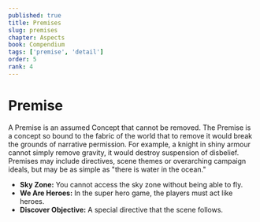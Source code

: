 ```yaml
---
published: true
title: Premises
slug: premises
chapter: Aspects
book: Compendium
tags: ['premise', 'detail']
order: 5
rank: 4
---
```



# Premise

A Premise is an assumed Concept that cannot be removed. The Premise is a concept so bound to the fabric of the world that to remove it would break the grounds of narrative permission. For example, a knight in shiny armour cannot simply remove gravity, it would destroy suspension of disbelief. Premises may include directives, scene themes or overarching campaign ideals, but may be as simple as "there is water in the ocean."

<Callout emoji="✨" heading="Example of Character Detail Effects">
    <ul>
        <li>
            <strong>Sky Zone:</strong> You cannot access the sky zone without
            being able to fly.
        </li>
        <li>
            <strong>We Are Heroes:</strong> In the super hero game, the players
            must act like heroes.
        </li>
        <li>
            <strong>Discover Objective:</strong> A special directive that the
            scene follows.
        </li>
    </ul>
</Callout>

